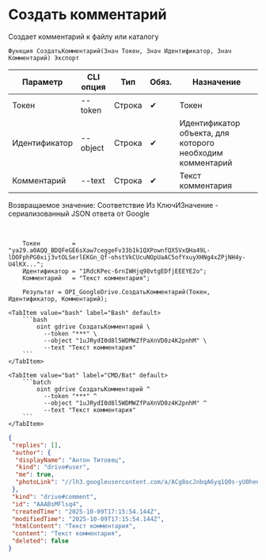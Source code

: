 ﻿---
sidebar_position: 1
description: Создать комментарий и другие функции для работы с Google Drive в Открытом пакете интеграций - бесплатной open-source библиотеке интеграций для 1С:Предприятие 8, OneScript и CLI
keywords: [1C, 1С, 1С:Предприятие, 1С:Предприятие 8.3, API, Интеграция, Сервисы, Обмен, OneScript, CLI, Google Drive]
---


# Создать комментарий
 Создает комментарий к файлу или каталогу



`Функция СоздатьКомментарий(Знач Токен, Знач Идентификатор, Знач Комментарий) Экспорт`

  | Параметр | CLI опция | Тип | Обяз. | Назначение |
  |-|-|-|-|-|
  | Токен | --token | Строка | &#x2714; | Токен |
  | Идентификатор | --object | Строка | &#x2714; | Идентификатор объекта, для которого необходим комментарий |
  | Комментарий | --text | Строка | &#x2714; | Текст комментария |

  
  Возвращаемое значение:   Соответствие Из КлючИЗначение - сериализованный JSON ответа от Google

<br/>



```bsl title="Пример использования для 1С:Предприятие/OneScript"
    Токен         = "ya29.a0AQQ_BDQFeGE6sXaw7ceggeFv33b1k1QXPownfQX5VxQHa49L-lDOFphPG0xij3vtOLSerlEKGn_Qf-ohstVkCUcuNOpUaAC5ofYxuyXHNg4xZPjNH4y-U4lKX...";
    Идентификатор = "1RdcKPec-6rnIWHjq98vtgEDfjEEEYE2o";
    Комментарий   = "Текст комментария";

    Результат = OPI_GoogleDrive.СоздатьКомментарий(Токен, Идентификатор, Комментарий);
```
    

 <Tabs>
  
    <TabItem value="bash" label="Bash" default>
        ```bash
            oint gdrive СоздатьКомментарий \
              --token "***" \
              --object "1uJRydI0d8l5WDMWZfPaXnVD0z4K2pnhM" \
              --text "Текст комментария"
        ```
    </TabItem>
  
    <TabItem value="bat" label="CMD/Bat" default>
        ```batch
            oint gdrive СоздатьКомментарий ^
              --token "***" ^
              --object "1uJRydI0d8l5WDMWZfPaXnVD0z4K2pnhM" ^
              --text "Текст комментария"
        ```
    </TabItem>
</Tabs>


```json title="Результат"
{
 "replies": [],
 "author": {
  "displayName": "Антон Титовец",
  "kind": "drive#user",
  "me": true,
  "photoLink": "//lh3.googleusercontent.com/a/ACg8ocJnbqA6yq1Q0s-yU0hen8H6NFa_chOdcC2wpT9q-BJj0q7MyPU=s50-c-k-no"
 },
 "kind": "drive#comment",
 "id": "AAABsMFlsq4",
 "createdTime": "2025-10-09T17:15:54.144Z",
 "modifiedTime": "2025-10-09T17:15:54.144Z",
 "htmlContent": "Текст комментария",
 "content": "Текст комментария",
 "deleted": false
}
```
